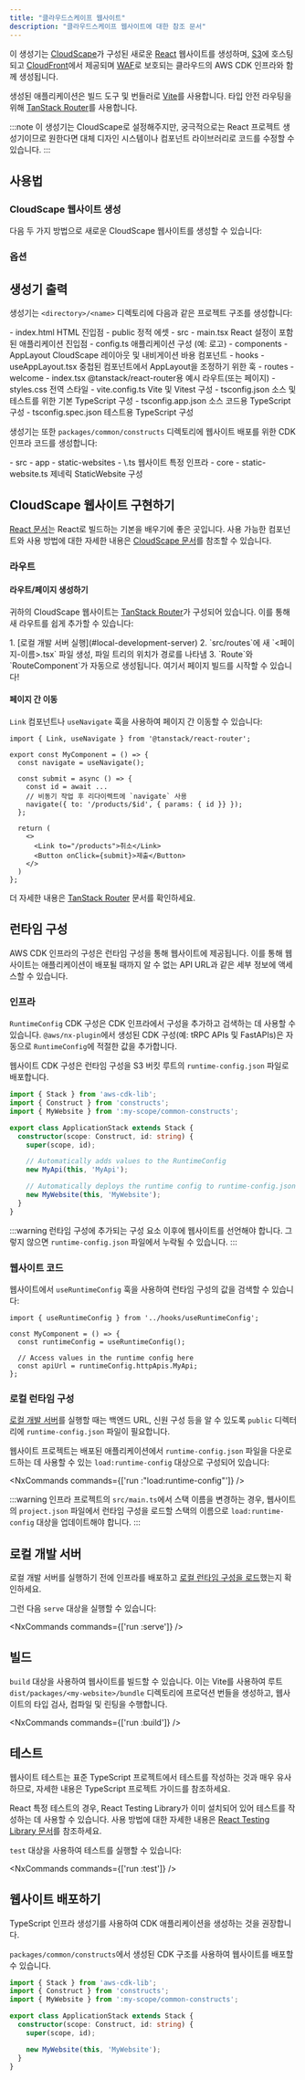 ```yaml
---
title: "클라우드스케이프 웹사이트"
description: "클라우드스케이프 웹사이트에 대한 참조 문서"
---
```



이 생성기는 [CloudScape](http://cloudscape.design/)가 구성된 새로운 [React](https://react.dev/) 웹사이트를 생성하며, [S3](https://aws.amazon.com/s3/)에 호스팅되고 [CloudFront](https://aws.amazon.com/cloudfront/)에서 제공되며 [WAF](https://aws.amazon.com/waf/)로 보호되는 클라우드의 AWS CDK 인프라와 함께 생성됩니다.

생성된 애플리케이션은 빌드 도구 및 번들러로 [Vite](https://vite.dev/)를 사용합니다. 타입 안전 라우팅을 위해 [TanStack Router](https://tanstack.com/router/v1)를 사용합니다.

:::note
이 생성기는 CloudScape로 설정해주지만, 궁극적으로는 React 프로젝트 생성기이므로 원한다면 대체 디자인 시스템이나 컴포넌트 라이브러리로 코드를 수정할 수 있습니다.
:::

## 사용법

### CloudScape 웹사이트 생성

다음 두 가지 방법으로 새로운 CloudScape 웹사이트를 생성할 수 있습니다:

<RunGenerator generator="ts#cloudscape-website" />

### 옵션

<GeneratorParameters schema={schema} />

## 생성기 출력

생성기는 `<directory>/<name>` 디렉토리에 다음과 같은 프로젝트 구조를 생성합니다:

<FileTree>
  - index.html HTML 진입점
  - public 정적 에셋
  - src
    - main.tsx React 설정이 포함된 애플리케이션 진입점
    - config.ts 애플리케이션 구성 (예: 로고)
    - components
      - AppLayout CloudScape 레이아웃 및 내비게이션 바용 컴포넌트
    - hooks
      - useAppLayout.tsx 중첩된 컴포넌트에서 AppLayout을 조정하기 위한 훅
    - routes
      - welcome
        - index.tsx @tanstack/react-router용 예시 라우트(또는 페이지)
    - styles.css 전역 스타일
  - vite.config.ts Vite 및 Vitest 구성
  - tsconfig.json 소스 및 테스트를 위한 기본 TypeScript 구성
  - tsconfig.app.json 소스 코드용 TypeScript 구성
  - tsconfig.spec.json 테스트용 TypeScript 구성
</FileTree>

생성기는 또한 `packages/common/constructs` 디렉토리에 웹사이트 배포를 위한 CDK 인프라 코드를 생성합니다:

<FileTree>
  - src
    - app
      - static-websites
        - \<name>.ts 웹사이트 특정 인프라
    - core
      - static-website.ts 제네릭 StaticWebsite 구성
</FileTree>

## CloudScape 웹사이트 구현하기

[React 문서](https://react.dev/learn)는 React로 빌드하는 기본을 배우기에 좋은 곳입니다. 사용 가능한 컴포넌트와 사용 방법에 대한 자세한 내용은 [CloudScape 문서](https://cloudscape.design/components/)를 참조할 수 있습니다.

### 라우트

#### 라우트/페이지 생성하기

귀하의 CloudScape 웹사이트는 [TanStack Router](https://tanstack.com/router/v1)가 구성되어 있습니다. 이를 통해 새 라우트를 쉽게 추가할 수 있습니다:

<Steps>
  1. [로컬 개발 서버 실행](#local-development-server)
  2. `src/routes`에 새 `<페이지-이름>.tsx` 파일 생성, 파일 트리의 위치가 경로를 나타냄
  3. `Route`와 `RouteComponent`가 자동으로 생성됩니다. 여기서 페이지 빌드를 시작할 수 있습니다!
</Steps>

#### 페이지 간 이동

`Link` 컴포넌트나 `useNavigate` 훅을 사용하여 페이지 간 이동할 수 있습니다:

```tsx {1, 4, 8-9, 14}
import { Link, useNavigate } from '@tanstack/react-router';

export const MyComponent = () => {
  const navigate = useNavigate();

  const submit = async () => {
    const id = await ...
    // 비동기 작업 후 리다이렉트에 `navigate` 사용
    navigate({ to: '/products/$id', { params: { id }} });
  };

  return (
    <>
      <Link to="/products">취소</Link>
      <Button onClick={submit}>제출</Button>
    </>
  )
};
```

더 자세한 내용은 [TanStack Router](https://tanstack.com/router/latest/docs/framework/react/overview) 문서를 확인하세요.

## 런타임 구성

AWS CDK 인프라의 구성은 런타임 구성을 통해 웹사이트에 제공됩니다. 이를 통해 웹사이트는 애플리케이션이 배포될 때까지 알 수 없는 API URL과 같은 세부 정보에 액세스할 수 있습니다.

### 인프라

`RuntimeConfig` CDK 구성은 CDK 인프라에서 구성을 추가하고 검색하는 데 사용할 수 있습니다. `@aws/nx-plugin`에서 생성된 CDK 구성(예: <Link path="guides/trpc">tRPC APIs</Link> 및 <Link path="guides/fastapi">FastAPIs</Link>)은 자동으로 `RuntimeConfig`에 적절한 값을 추가합니다.

웹사이트 CDK 구성은 런타임 구성을 S3 버킷 루트의 `runtime-config.json` 파일로 배포합니다.

```ts title="packages/infra/src/stacks/application-stack.ts" {9-10,12-13}
import { Stack } from 'aws-cdk-lib';
import { Construct } from 'constructs';
import { MyWebsite } from ':my-scope/common-constructs';

export class ApplicationStack extends Stack {
  constructor(scope: Construct, id: string) {
    super(scope, id);

    // Automatically adds values to the RuntimeConfig
    new MyApi(this, 'MyApi');

    // Automatically deploys the runtime config to runtime-config.json
    new MyWebsite(this, 'MyWebsite');
  }
}
```

:::warning
런타임 구성에 추가되는 구성 요소 이후에 웹사이트를 선언해야 합니다. 그렇지 않으면 `runtime-config.json` 파일에서 누락될 수 있습니다.
:::

### 웹사이트 코드

웹사이트에서 `useRuntimeConfig` 훅을 사용하여 런타임 구성의 값을 검색할 수 있습니다:

```tsx {1,4}
import { useRuntimeConfig } from '../hooks/useRuntimeConfig';

const MyComponent = () => {
  const runtimeConfig = useRuntimeConfig();

  // Access values in the runtime config here
  const apiUrl = runtimeConfig.httpApis.MyApi;
};
```

### 로컬 런타임 구성

[로컬 개발 서버](#local-development-server)를 실행할 때는 백엔드 URL, 신원 구성 등을 알 수 있도록 `public` 디렉터리에 `runtime-config.json` 파일이 필요합니다.

웹사이트 프로젝트는 배포된 애플리케이션에서 `runtime-config.json` 파일을 다운로드하는 데 사용할 수 있는 `load:runtime-config` 대상으로 구성되어 있습니다:

<NxCommands commands={['run <my-website>:"load:runtime-config"']} />

:::warning
인프라 프로젝트의 `src/main.ts`에서 스택 이름을 변경하는 경우, 웹사이트의 `project.json` 파일에서 런타임 구성을 로드할 스택의 이름으로 `load:runtime-config` 대상을 업데이트해야 합니다.
:::

## 로컬 개발 서버

로컬 개발 서버를 실행하기 전에 인프라를 배포하고 [로컬 런타임 구성을 로드](#local-runtime-config)했는지 확인하세요.

그런 다음 `serve` 대상을 실행할 수 있습니다:

<NxCommands commands={['run <my-website>:serve']} />

## 빌드

`build` 대상을 사용하여 웹사이트를 빌드할 수 있습니다. 이는 Vite를 사용하여 루트 `dist/packages/<my-website>/bundle` 디렉토리에 프로덕션 번들을 생성하고, 웹사이트의 타입 검사, 컴파일 및 린팅을 수행합니다.

<NxCommands commands={['run <my-website>:build']} />

## 테스트

웹사이트 테스트는 표준 TypeScript 프로젝트에서 테스트를 작성하는 것과 매우 유사하므로, 자세한 내용은 <Link path="guides/typescript-project#testing">TypeScript 프로젝트 가이드</Link>를 참조하세요.

React 특정 테스트의 경우, React Testing Library가 이미 설치되어 있어 테스트를 작성하는 데 사용할 수 있습니다. 사용 방법에 대한 자세한 내용은 [React Testing Library 문서](https://testing-library.com/docs/react-testing-library/example-intro)를 참조하세요.

`test` 대상을 사용하여 테스트를 실행할 수 있습니다:

<NxCommands commands={['run <my-website>:test']} />

## 웹사이트 배포하기

<Link path="guides/typescript-infrastructure">TypeScript 인프라 생성기</Link>를 사용하여 CDK 애플리케이션을 생성하는 것을 권장합니다.

`packages/common/constructs`에서 생성된 CDK 구조를 사용하여 웹사이트를 배포할 수 있습니다.

```ts title="packages/infra/src/stacks/application-stack.ts" {3, 9}
import { Stack } from 'aws-cdk-lib';
import { Construct } from 'constructs';
import { MyWebsite } from ':my-scope/common-constructs';

export class ApplicationStack extends Stack {
  constructor(scope: Construct, id: string) {
    super(scope, id);

    new MyWebsite(this, 'MyWebsite');
  }
}
```